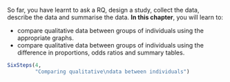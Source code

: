 ::: {.objectivesBox .objectives data-latex="{iconmonstr-target-4-240.png}"}
So far, you have learnt to ask a RQ, design a study, collect the data, describe the data and summarise the data.
**In this chapter**, you will learn to:

* compare qualitative data between groups of individuals using the appropriate graphs.
* compare qualitative data between groups of individuals using the difference in proportions, odds ratios and summary tables.
:::


```r
SixSteps(4, 
         "Comparing qualitative\ndata between individuals")
```
